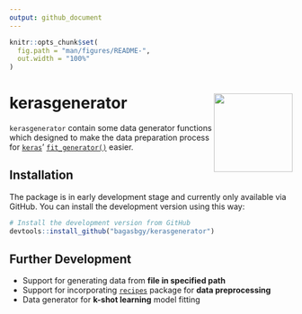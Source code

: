 ```yaml
---
output: github_document
---
```


<!-- README.md is generated from README.Rmd. Please edit that file -->

```r
knitr::opts_chunk$set(
  fig.path = "man/figures/README-",
  out.width = "100%"
)
```

# kerasgenerator <img src="man/figures/logo.png" align="right" height=140/>

`kerasgenerator` contain some data generator functions which designed to make the data preparation process for [`keras`](https://keras.rstudio.com)' [`fit_generator()`](https://keras.rstudio.com/reference/fit_generator.html) easier.

## Installation

The package is in early development stage and currently only available via GitHub. You can install the development version using this way:

```r

# Install the development version from GitHub
devtools::install_github("bagasbgy/kerasgenerator")

```

## Further Development

* Support for generating data from **file in specified path**
* Support for incorporating [`recipes`](https://tidymodels.github.io/recipes/) package for **data preprocessing**
* Data generator for **k-shot learning** model fitting
